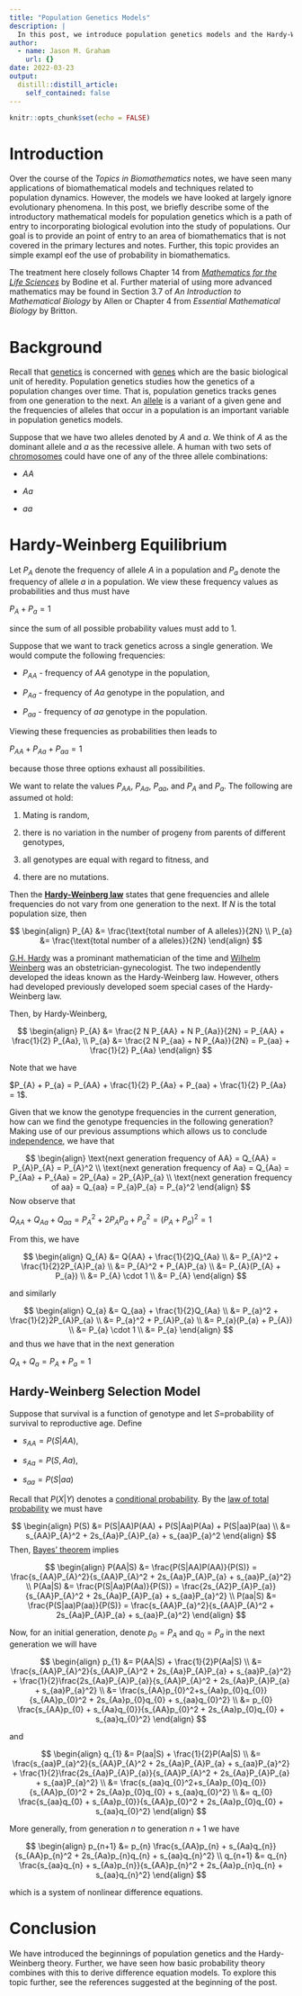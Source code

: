 ```yaml
---
title: "Population Genetics Models"
description: |
  In this post, we introduce population genetics models and the Hardy-Weinberg theory.
author:
  - name: Jason M. Graham
    url: {}
date: 2022-03-23
output:
  distill::distill_article:
    self_contained: false
---
```



```r
knitr::opts_chunk$set(echo = FALSE)
```

# Introduction

Over the course of the *Topics in Biomathematics* notes, we have seen many applications of biomathematical models and techniques related to population dynamics. However, the models we have looked at largely ignore evolutionary phenomena. In this post, we briefly describe some of the introductory mathematical models for population genetics which is a path of entry to incorporating biological evolution into the study of populations. Our goal is to provide an point of entry to an area of biomathematics that is not covered in the primary lectures and notes. Further, this topic provides an simple exampl eof the use of probability in biomathematics.   

The treatment here closely follows Chapter 14 from [*Mathematics for the Life Sciences*](https://mathematicsforthelifesciences.com/) by Bodine et al. Further material of using more advanced mathematics may be found in Section 3.7 of *An Introduction to Mathematical Biology* by Allen or Chapter 4 from *Essential Mathematical Biology* by Britton.  

# Background

Recall that [genetics](https://en.wikipedia.org/wiki/Genetics) is concerned with [genes](https://en.wikipedia.org/wiki/Gene) which are the basic biological unit of heredity. Population genetics studies how the genetics of a population changes over time. That is, population genetics tracks genes from one generation to the next. An [allele](https://en.wikipedia.org/wiki/Allele) is a variant of a given gene and the frequencies of alleles that occur in a population is an important variable in population genetics models.

Suppose that we have two alleles denoted by $A$ and $a$. We think of $A$ as the dominant allele and $a$ as the recessive allele. A human with two sets of [chromosomes](https://en.wikipedia.org/wiki/Chromosome) could have one of any of the three allele combinations:

* $AA$

* $Aa$

* $aa$

# Hardy-Weinberg Equilibrium

Let $P_{A}$ denote the frequency of allele $A$ in a population and $P_{a}$ denote the frequency of allele $a$ in a population. We view these frequency values as probabilities and thus must have

$P_{A} + P_{a} = 1$

since the sum of all possible probability values must add to 1. 

Suppose that we want to track genetics across a single generation. We would compute the following frequencies:

* $P_{AA}$ - frequency of $AA$ genotype in the population, 

* $P_{Aa}$ - frequency of $Aa$ genotype in the population, and

* $P_{aa}$ - frequency of $aa$ genotype in the population. 

Viewing these frequencies as probabilities then leads to 

$P_{AA} + P_{Aa} + P_{aa} = 1$

because those three options exhaust all possibilities.  

We want to relate the values $P_{AA}$, $P_{Aa}$, $P_{aa}$, and $P_{A}$ and $P_{a}$. The following are assumed ot hold:

1) Mating is random, 

2) there is no variation in the number of progeny from parents of different genotypes, 

3) all genotypes are equal with regard to fitness, and

4) there are no mutations. 

Then the [**Hardy-Weinberg law**](https://en.wikipedia.org/wiki/Hardy%E2%80%93Weinberg_principle) states that gene frequencies and allele frequencies do not vary from one generation to the next. If $N$ is the total population size, then 

$$
\begin{align}
P_{A} &= \frac{\text{total number of A alleles}}{2N} \\
P_{a} &= \frac{\text{total number of a alleles}}{2N}
\end{align}
$$

<aside>
[G.H. Hardy](https://en.wikipedia.org/wiki/G._H._Hardy) was a prominant mathematician of the time and [Wilhelm Weinberg](https://en.wikipedia.org/wiki/Wilhelm_Weinberg) was an  obstetrician-gynecologist. The two independently developed the ideas known as the Hardy-Weinberg law. However, others had developed previously developed soem special cases of the Hardy-Weinberg law.
</aside>


Then, by Hardy-Weinberg, 

$$
\begin{align}
P_{A} &= \frac{2 N P_{AA} + N P_{Aa}}{2N} = P_{AA} + \frac{1}{2} P_{Aa}, \\
P_{a} &= \frac{2 N P_{aa} + N P_{Aa}}{2N} = P_{aa} + \frac{1}{2} P_{Aa}
\end{align}
$$

Note that we have

$P_{A} + P_{a} = P_{AA} + \frac{1}{2} P_{Aa} + P_{aa} + \frac{1}{2} P_{Aa} = 1$. 

Given that we know the genotype frequencies in the current generation, how can we find the genotype frequencies in the following generation? Making use of our previous assumptions which allows us to conclude [independence](https://en.wikipedia.org/wiki/Independence_(probability_theory)), we have that

$$
\begin{align}
\text{next generation frequency of AA} = Q_{AA} = P_{A}P_{A} = P_{A}^2 \\
\text{next generation frequency of Aa} = Q_{Aa} = P_{Aa} + P_{Aa} = 2P_{Aa} = 2P_{A}P_{a} \\
\text{next generation frequency of aa} = Q_{aa} = P_{a}P_{a} = P_{a}^2
\end{align}
$$
Now observe that

$Q_{AA} + Q_{Aa} + Q_{aa} = P_{A}^2 + 2P_{A}P_{a} + P_{a}^2 = (P_{A}+P_{a})^2 = 1$

From this, we have

$$
\begin{align}
Q_{A} &= Q{AA} + \frac{1}{2}Q_{Aa} \\
      &=  P_{A}^2 + \frac{1}{2}2P_{A}P_{a} \\
      &=  P_{A}^2 + P_{A}P_{a} \\
      &= P_{A}(P_{A} + P_{a}) \\
      &= P_{A} \cdot 1 \\
      &= P_{A}
\end{align}
$$

and similarly

$$
\begin{align}
Q_{a} &= Q_{aa} + \frac{1}{2}Q_{Aa} \\
      &= P_{a}^2 + \frac{1}{2}2P_{A}P_{a} \\
      &=  P_{a}^2 + P_{A}P_{a} \\
      &= P_{a}(P_{a} + P_{A}) \\
      &= P_{a} \cdot 1 \\
      &= P_{a}
\end{align}
$$
and thus we have that in the next generation

$Q_{A} + Q_{a} = P_{A} + P_{a} = 1$

## Hardy-Weinberg Selection Model

Suppose that survival is a function of genotype and let $S=$probability of survival to reproductive age. Define

* $s_{AA}=P(S|AA)$, 

* $s_{Aa}=P(S,Aa)$, 

* $s_{aa}=P(S|aa)$

Recall that $P(X|Y)$ denotes a [conditional probability](https://en.wikipedia.org/wiki/Conditional_probability).  By the [law of total probability](https://en.wikipedia.org/wiki/Law_of_total_probability) we must have

$$
\begin{align}
P(S) &= P(S|AA)P(AA) + P(S|Aa)P(Aa) + P(S|aa)P(aa) \\
&= s_{AA}P_{A}^2 + 2s_{Aa}P_{A}P_{a} + s_{aa}P_{a}^2
\end{align}
$$
Then, [Bayes' theorem](https://en.wikipedia.org/wiki/Bayes%27_theorem) implies

$$
\begin{align}
P(AA|S) &= \frac{P(S|AA)P(AA)}{P(S)} = \frac{s_{AA}P_{A}^2}{s_{AA}P_{A}^2 + 2s_{Aa}P_{A}P_{a} + s_{aa}P_{a}^2} \\
P(Aa|S) &= \frac{P(S|Aa)P(Aa)}{P(S)} = \frac{2s_{A2}P_{A}P_{a}}{s_{AA}P_{A}^2 + 2s_{Aa}P_{A}P_{a} + s_{aa}P_{a}^2} \\
P(aa|S) &= \frac{P(S|aa)P(aa)}{P(S)} = \frac{s_{AA}P_{a}^2}{s_{AA}P_{A}^2 + 2s_{Aa}P_{A}P_{a} + s_{aa}P_{a}^2} 
\end{align}
$$



Now, for an initial generation, denote $p_{0}=P_{A}$ and $q_{0}=P_{a}$ in the next generation we will have

$$
\begin{align}
p_{1} &= P(AA|S) + \frac{1}{2}P(Aa|S) \\
&= \frac{s_{AA}P_{A}^2}{s_{AA}P_{A}^2 + 2s_{Aa}P_{A}P_{a} + s_{aa}P_{a}^2} + \frac{1}{2}\frac{2s_{Aa}P_{A}P_{a}}{s_{AA}P_{A}^2 + 2s_{Aa}P_{A}P_{a} + s_{aa}P_{a}^2} \\
&= \frac{s_{AA}p_{0}^2+s_{Aa}p_{0}q_{0}}{s_{AA}p_{0}^2 + 2s_{Aa}p_{0}q_{0} + s_{aa}q_{0}^2} \\
&= p_{0} \frac{s_{AA}p_{0} + s_{Aa}q_{0}}{s_{AA}p_{0}^2 + 2s_{Aa}p_{0}q_{0} + s_{aa}q_{0}^2}
\end{align}
$$

and

$$
\begin{align}
q_{1} &= P(aa|S) + \frac{1}{2}P(Aa|S) \\
&= \frac{s_{aa}P_{a}^2}{s_{AA}P_{A}^2 + 2s_{Aa}P_{A}P_{a} + s_{aa}P_{a}^2} + \frac{1}{2}\frac{2s_{Aa}P_{A}P_{a}}{s_{AA}P_{A}^2 + 2s_{Aa}P_{A}P_{a} + s_{aa}P_{a}^2} \\
&= \frac{s_{aa}q_{0}^2+s_{Aa}p_{0}q_{0}}{s_{AA}p_{0}^2 + 2s_{Aa}p_{0}q_{0} + s_{aa}q_{0}^2} \\
&= q_{0} \frac{s_{aa}q_{0} + s_{Aa}p_{0}}{s_{AA}p_{0}^2 + 2s_{Aa}p_{0}q_{0} + s_{aa}q_{0}^2}
\end{align}
$$

More generally, from generation $n$ to generation $n+1$ we have

$$
\begin{align}
p_{n+1} &= p_{n} \frac{s_{AA}p_{n} + s_{Aa}q_{n}}{s_{AA}p_{n}^2 + 2s_{Aa}p_{n}q_{n} + s_{aa}q_{n}^2} \\
q_{n+1} &= q_{n} \frac{s_{aa}q_{n} + s_{Aa}p_{n}}{s_{AA}p_{n}^2 + 2s_{Aa}p_{n}q_{n} + s_{aa}q_{n}^2}
\end{align}
$$

which is a system of nonlinear difference equations. 

# Conclusion

We have introduced the beginnings of population genetics and the Hardy-Weinberg theory. Further, we have seen how basic probability theory combines with this to derive difference equation models. To explore this topic further, see the references suggested at the beginning of the post. 